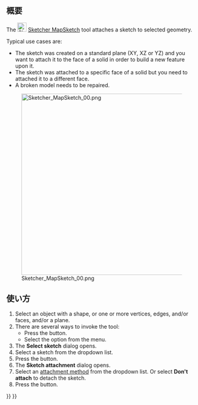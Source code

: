 <languages/>

{{Docnav/ja
|[[Sketcher_Dialog/ja|ダイアログ]]
|[[Sketcher_ReorientSketch/ja|スケッチの方向を変更]]
|[[Sketcher_Workbench/ja|スケッチッチャーワークベンチ]]
|IconL=
|IconR=Sketcher_ReorientSketch.svg
|IconC=Workbench_Sketcher.svg
}}

{{GuiCommand/ja
|Name=Sketcher MapSketch
|Name/ja=スケッチャー・スケッチをアタッチ
|MenuLocation=スケッチ → スケッチをアタッチ...
|Workbenches=[[Sketcher_Workbench/ja|スケッチャー]]、[[PartDesign_Workbench/ja|バートデザイン]]
|SeeAlso=[[Sketcher_ReorientSketch/ja|スケッチャー・スケッチの方向を変更]]、[[Sketcher_NewSketch/ja|スケッチャー・スケッチを作成]]
}}

<span id="Description"></span>
== 概要 ==

The [[Image:Sketcher_MapSketch.svg|24px]] [[Sketcher_MapSketch|Sketcher MapSketch]] tool attaches a sketch to selected geometry.

Typical use cases are:
* The sketch was created on a standard plane (XY, XZ or YZ) and you want to attach it to the face of a solid in order to build a new feature upon it.
* The sketch was attached to a specific face of a solid but you need to attached it to a different face.
* A broken model needs to be repaired.

[[File:Sketcher_MapSketch_00.png|480px|none]]

<span id="Usage"></span>
== 使い方 == 

# Select an object with a shape, or one or more vertices, edges, and/or faces, and/or a plane.
# There are several ways to invoke the tool:
#* Press the {{Button|[[Image:Sketcher_MapSketch.svg|16px]] [[Sketcher_MapSketch|Attach sketch...]]}} button.
#* Select the {{MenuCommand|Sketch → [[Image:Sketcher_MapSketch.svg|16px]] Attach sketch...}} option from the menu.
# The '''Select sketch''' dialog opens.
# Select a sketch from the dropdown list.
# Press the {{Button|OK}} button.
# The '''Sketch attachment''' dialog opens.
# Select an [[Part_EditAttachment#Attachment_modes|attachment method]] from the dropdown list. Or select '''Don't attach''' to detach the sketch.
# Press the {{Button|OK}} button.


{{Docnav/ja
|[[Sketcher_Dialog/ja|ダイアログ]]
|[[Sketcher_ReorientSketch/ja|スケッチの方向を変更]]
|[[Sketcher_Workbench/ja|スケッチッチャーワークベンチ]]
|IconL=
|IconR=Sketcher_ReorientSketch.svg
|IconC=Workbench_Sketcher.svg
}}

{{Sketcher Tools navi{{#translation:}}}}
{{Userdocnavi{{#translation:}}}}